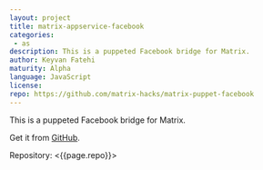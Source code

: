 ```yaml
---
layout: project
title: matrix-appservice-facebook
categories: 
 - as
description: This is a puppeted Facebook bridge for Matrix.
author: Keyvan Fatehi
maturity: Alpha
language: JavaScript
license: 
repo: https://github.com/matrix-hacks/matrix-puppet-facebook
---
```


This is a puppeted Facebook bridge for Matrix.

Get it from [GitHub](https://github.com/kfatehi/matrix-appservice-facebook).

Repository: <{{page.repo}}>
